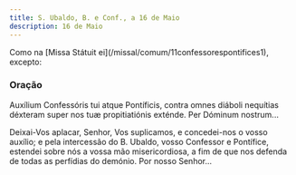```yaml
---
title: S. Ubaldo, B. e Conf., a 16 de Maio
description: 16 de Maio
---
```


<aside>
  Como na [Missa Státuit ei](/missal/comum/11confessorespontifices1), excepto:
</aside>

### Oração

<div class="side-by-side not-content">

Auxílium Confessóris tui atque Pontíficis, contra omnes diáboli nequítias
    déxteram super nos tuæ propitiatiónis exténde. Per Dóminum nostrum...

Deixai-Vos aplacar, Senhor, Vos suplicamos, e concedei-nos o vosso auxílio;
    e pela intercessão do B. Ubaldo, vosso Confessor e Pontífice, estendei sobre
    nós a vossa mão misericordiosa, a fim de que nos defenda de todas as
    perfídias do demónio. Por nosso Senhor...

</div>
